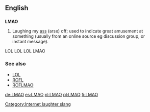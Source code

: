 ==English==

==={{initialism}}===
'''LMAO'''

# {{context|internet slang}} Laughing my [[ass]] (arse) off; used to indicate great amusement at something (usually from an online source eg discussion group, or instant message).
LOL LOL LOL 
LMAO

===See also===
*[[LOL]]
*[[ROFL]]
*[[ROFLMAO]]

[[Category:Internet laughter slang]]

[[de:LMAO]]
[[es:LMAO]]
[[nl:LMAO]]
[[pl:LMAO]]
[[fi:LMAO]]
